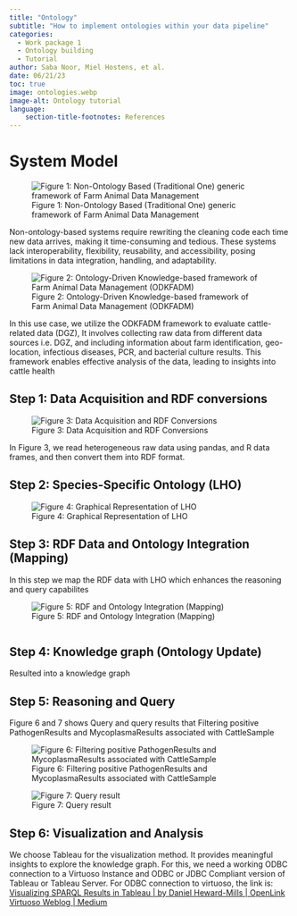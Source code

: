 ```yaml
---
title: "Ontology"
subtitle: "How to implement ontologies within your data pipeline"
categories:
  - Work package 1
  - Ontology building
  - Tutorial
author: Saba Noor, Miel Hostens, et al.
date: 06/21/23
toc: true
image: ontologies.webp
image-alt: Ontology tutorial
language: 
    section-title-footnotes: References
---
```


# System Model

![Figure 1: Non-Ontology Based (Traditional One) generic framework of Farm Animal Data Management](ontologies-figure-1.png){fig-align="center"}

Non-ontology-based systems require rewriting the cleaning code each time new data arrives, making it time-consuming and tedious. These systems lack interoperability, flexibility, reusability, and accessibility, posing limitations in data integration, handling, and adaptability.

![Figure 2: Ontology-Driven Knowledge-based framework of Farm Animal Data Management (ODKFADM)](ontologies-figure-2.png){fig-align="center"}

In this use case, we utilize the ODKFADM framework to evaluate cattle-related data (DGZ), It involves collecting raw data from different data sources i.e. DGZ, and including information about farm identification, geo-location, infectious diseases, PCR, and bacterial culture results. This framework enables effective analysis of the data, leading to insights into cattle health

## Step 1: Data Acquisition and RDF conversions

![Figure 3: Data Acquisition and RDF Conversions](ontologies-figure-3.png)

In Figure 3, we read heterogeneous raw data using pandas, and R data frames, and then convert them into RDF format.

## Step 2: Species-Specific Ontology (LHO)

![Figure 4: Graphical Representation of LHO](ontologies-figure-4.jpg)

## Step 3: RDF Data and Ontology Integration (Mapping)

In this step we map the RDF data with LHO which enhances the reasoning and query capabilites

![Figure 5: RDF and Ontology Integration (Mapping)](ontologies-figure-5.png)

```         
```

## Step 4: Knowledge graph (Ontology Update)

Resulted into a knowledge graph

## Step 5: Reasoning and Query

Figure 6 and 7 shows Query and query results that Filtering positive PathogenResults and MycoplasmaResults associated with CattleSample

![Figure 6: Filtering positive PathogenResults and MycoplasmaResults associated with CattleSample](ontologies-figure-6.png)

![Figure 7: Query result](ontologies-figure-7.png)

## Step 6: Visualization and Analysis

We choose Tableau for the visualization method. It provides meaningful insights to explore the knowledge graph. For this, we need a working ODBC connection to a Virtuoso Instance and ODBC or JDBC Compliant version of Tableau or Tableau Server. For ODBC connection to virtuoso, the link is: [Visualizing SPARQL Results in Tableau \| by Daniel Heward-Mills \| OpenLink Virtuoso Weblog \| Medium](https://medium.com/virtuoso-blog/virtuoso-tableau-sparql-f9411852a87d)
